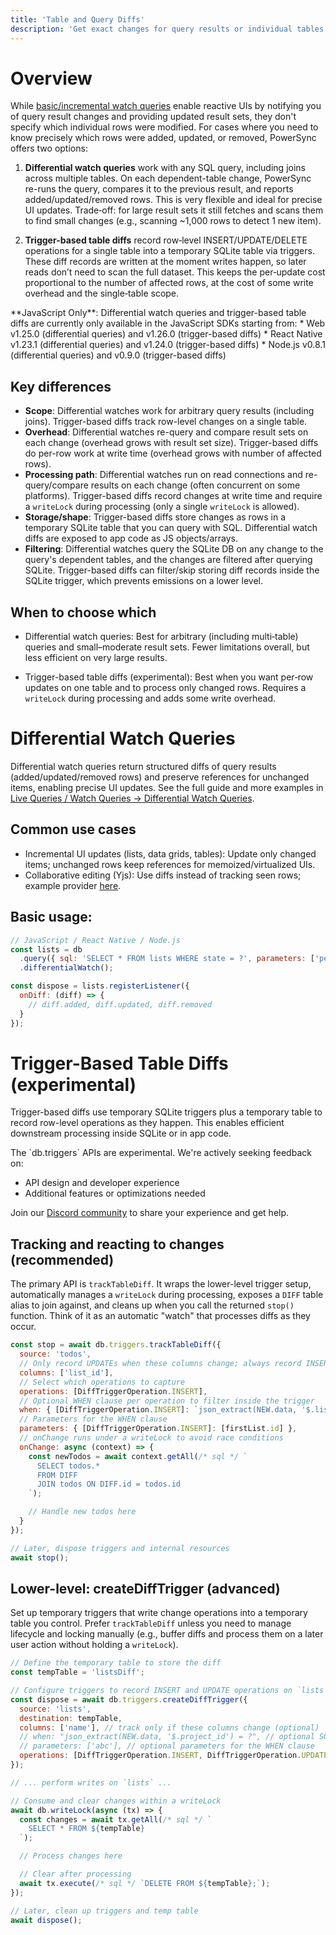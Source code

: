 ```yaml
---
title: 'Table and Query Diffs'
description: 'Get exact changes for query results or individual tables in JavaScript'
---
```


# Overview

While [basic/incremental watch queries](/usage/use-case-examples/watch-queries) enable reactive UIs by notifying you of query result changes and providing updated result sets, they don't specify which individual rows were modified. For cases where you need to know precisely which rows were added, updated, or removed, PowerSync offers two options:

1. **Differential watch queries** work with any SQL query, including joins across multiple tables. On each dependent-table change, PowerSync re-runs the query, compares it to the previous result, and reports added/updated/removed rows. This is very flexible and ideal for precise UI updates. Trade‑off: for large result sets it still fetches and scans them to find small changes (e.g., scanning ~1,000 rows to detect 1 new item).

2. **Trigger-based table diffs** record row‑level INSERT/UPDATE/DELETE operations for a single table into a temporary SQLite table via triggers. These diff records are written at the moment writes happen, so later reads don’t need to scan the full dataset. This keeps the per‑update cost proportional to the number of affected rows, at the cost of some write overhead and the single‑table scope.

<Note>
  **JavaScript Only**: Differential watch queries and trigger-based table diffs are currently only available in the JavaScript SDKs starting from:
  * Web v1.25.0 (differential queries) and v1.26.0 (trigger-based diffs)
  * React Native v1.23.1 (differential queries) and v1.24.0 (trigger-based diffs)
  * Node.js v0.8.1 (differential queries) and v0.9.0 (trigger-based diffs)
</Note>

## Key differences

- **Scope**: Differential watches work for arbitrary query results (including joins). Trigger-based diffs track row-level changes on a single table.
- **Overhead**: Differential watches re-query and compare result sets on each change (overhead grows with result set size). Trigger-based diffs do per-row work at write time (overhead grows with number of affected rows).
- **Processing path**: Differential watches run on read connections and re-query/compare results on each change (often concurrent on some platforms). Trigger-based diffs record changes at write time and require a `writeLock` during processing (only a single `writeLock` is allowed).
- **Storage/shape**: Trigger-based diffs store changes as rows in a temporary SQLite table that you can query with SQL. Differential watch diffs are exposed to app code as JS objects/arrays.
- **Filtering**: Differential watches query the SQLite DB on any change to the query's dependent tables, and the changes are filtered after querying SQLite. Trigger-based diffs can filter/skip storing diff records inside the SQLite trigger, which prevents emissions on a lower level.


## When to choose which

- Differential watch queries: Best for arbitrary (including multi‑table) queries and small–moderate result sets. Fewer limitations overall, but less efficient on very large results.

- Trigger-based table diffs (experimental): Best when you want per‑row updates on one table and to process only changed rows. Requires a `writeLock` during processing and adds some write overhead.

# Differential Watch Queries 

Differential watch queries return structured diffs of query results (added/updated/removed rows) and preserve references for unchanged items, enabling precise UI updates. See the full guide and more examples in [Live Queries / Watch Queries → Differential Watch Queries](/usage/use-case-examples/watch-queries#differential-watch-queries).

## Common use cases
- Incremental UI updates (lists, data grids, tables): Update only changed items; unchanged rows keep references for memoized/virtualized UIs.
- Collaborative editing (Yjs): Use diffs instead of tracking seen rows; example provider [here](https://github.com/powersync-ja/powersync-js/blob/33e6051a773c392959fc802ed90e892a9c9a1d59/demos/yjs-react-supabase-text-collab/src/library/powersync/PowerSyncYjsProvider.ts#L53).

## Basic usage:

```javascript
// JavaScript / React Native / Node.js
const lists = db
  .query({ sql: 'SELECT * FROM lists WHERE state = ?', parameters: ['pending'] })
  .differentialWatch();

const dispose = lists.registerListener({
  onDiff: (diff) => {
    // diff.added, diff.updated, diff.removed
  }
});
```

# Trigger-Based Table Diffs (experimental)

Trigger-based diffs use temporary SQLite triggers plus a temporary table to record row-level operations as they happen. This enables efficient downstream processing inside SQLite or in app code.

<Warning>
The `db.triggers` APIs are experimental. We're actively seeking feedback on:

- API design and developer experience
- Additional features or optimizations needed

Join our [Discord community](https://discord.gg/powersync) to share your experience and get help.
</Warning>

## Tracking and reacting to changes (recommended)

The primary API is `trackTableDiff`. It wraps the lower-level trigger setup, automatically manages a `writeLock` during processing, exposes a `DIFF` table alias to join against, and cleans up when you call the returned `stop()` function. Think of it as an automatic "watch" that processes diffs as they occur.

```javascript
const stop = await db.triggers.trackTableDiff({
  source: 'todos',
  // Only record UPDATEs when these columns change; always record INSERT/DELETE
  columns: ['list_id'],
  // Select which operations to capture
  operations: [DiffTriggerOperation.INSERT],
  // Optional WHEN clause per operation to filter inside the trigger
  when: { [DiffTriggerOperation.INSERT]: `json_extract(NEW.data, '$.list_id') = ?` },
  // Parameters for the WHEN clause
  parameters: { [DiffTriggerOperation.INSERT]: [firstList.id] },
  // onChange runs under a writeLock to avoid race conditions
  onChange: async (context) => {
    const newTodos = await context.getAll(/* sql */ `
      SELECT todos.*
      FROM DIFF
      JOIN todos ON DIFF.id = todos.id
    `);

    // Handle new todos here
  }
});

// Later, dispose triggers and internal resources
await stop();
```

## Lower-level: createDiffTrigger (advanced)

Set up temporary triggers that write change operations into a temporary table you control. Prefer `trackTableDiff` unless you need to manage lifecycle and locking manually (e.g., buffer diffs and process them on a later user action without holding a `writeLock`).

```javascript
// Define the temporary table to store the diff
const tempTable = 'listsDiff';

// Configure triggers to record INSERT and UPDATE operations on `lists`
const dispose = await db.triggers.createDiffTrigger({
  source: 'lists',
  destination: tempTable,
  columns: ['name'], // track only if these columns change (optional)
  // when: "json_extract(NEW.data, '$.project_id') = ?", // optional SQL filter
  // parameters: ['abc'], // optional parameters for the WHEN clause
  operations: [DiffTriggerOperation.INSERT, DiffTriggerOperation.UPDATE]
});

// ... perform writes on `lists` ...

// Consume and clear changes within a writeLock
await db.writeLock(async (tx) => {
  const changes = await tx.getAll(/* sql */ `
    SELECT * FROM ${tempTable}
  `);

  // Process changes here

  // Clear after processing
  await tx.execute(/* sql */ `DELETE FROM ${tempTable};`);
});

// Later, clean up triggers and temp table
await dispose();
```

 

 

